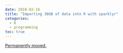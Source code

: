 ```yaml
---
date: 2018-02-16
title: "Importing 30GB of data into R with sparklyr"
categories:
  - R
  - programming
toc: true
---
```


[Permanently moved.](../../posts/2018-02-16-importing_30gb_of_data.qmd)
